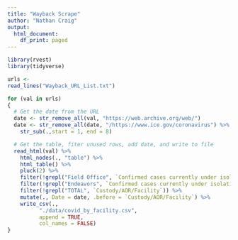 ```yaml
---
title: "Wayback Scrape"
author: "Nathan Craig"
output:
  html_document:
    df_print: paged
---
```


```r
library(rvest)
library(tidyverse)
```

```r
urls <- 
read_lines("Wayback_URL_List.txt")
```

```r
for (val in urls)
{
  # Get the date from the URL
  date <- str_remove_all(val, "https://web.archive.org/web/") 
  date <- str_remove_all(date, "/https://www.ice.gov/coronavirus") %>% 
    str_sub(.,start = 1, end = 8)

  # Get the table, fiter unused rows, add date, and write to file
  read_html(val) %>% 
    html_nodes(., "table") %>% 
    html_table() %>% 
    pluck(2) %>% 
    filter(!grepl("Field Office", `Confirmed cases currently under isolation or monitoring`)) %>%
    filter(!grepl("Endeavors", `Confirmed cases currently under isolation or monitoring`)) %>% 
    filter(!grepl("TOTAL", `Custody/AOR/Facility`)) %>% 
    mutate(., Date = date, .before = `Custody/AOR/Facility`) %>% 
    write_csv(.,
          "./data/covid_by_facility.csv",
          append = TRUE,
          col_names = FALSE)
}
```






